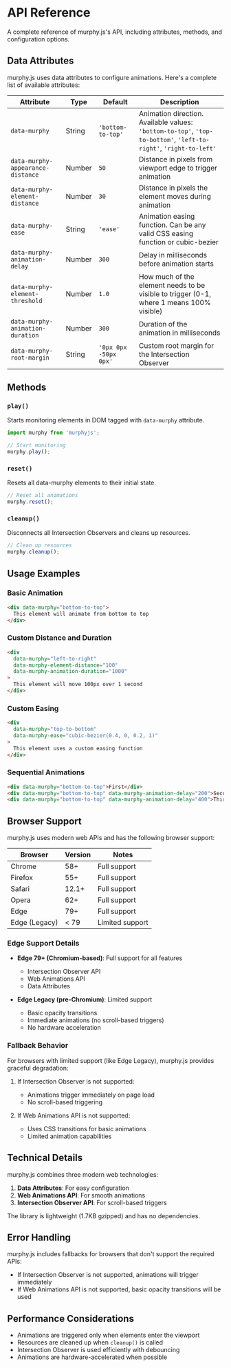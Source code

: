 # API Reference

A complete reference of murphy.js's API, including attributes, methods, and configuration options.

## Data Attributes

murphy.js uses data attributes to configure animations. Here's a complete list of available attributes:

| Attribute | Type | Default | Description |
|-----------|------|---------|-------------|
| `data-murphy` | String | `'bottom-to-top'` | Animation direction. Available values: `'bottom-to-top'`, `'top-to-bottom'`, `'left-to-right'`, `'right-to-left'` |
| `data-murphy-appearance-distance` | Number | `50` | Distance in pixels from viewport edge to trigger animation |
| `data-murphy-element-distance` | Number | `30` | Distance in pixels the element moves during animation |
| `data-murphy-ease` | String | `'ease'` | Animation easing function. Can be any valid CSS easing function or cubic-bezier |
| `data-murphy-animation-delay` | Number | `300` | Delay in milliseconds before animation starts |
| `data-murphy-element-threshold` | Number | `1.0` | How much of the element needs to be visible to trigger (0-1, where 1 means 100% visible) |
| `data-murphy-animation-duration` | Number | `300` | Duration of the animation in milliseconds |
| `data-murphy-root-margin` | String | `'0px 0px -50px 0px'` | Custom root margin for the Intersection Observer |

## Methods

### `play()`
Starts monitoring elements in DOM tagged with `data-murphy` attribute.

```javascript
import murphy from 'murphyjs';

// Start monitoring
murphy.play();
```

### `reset()`
Resets all data-murphy elements to their initial state.

```javascript
// Reset all animations
murphy.reset();
```

### `cleanup()`
Disconnects all Intersection Observers and cleans up resources.

```javascript
// Clean up resources
murphy.cleanup();
```

## Usage Examples

### Basic Animation
```html
<div data-murphy="bottom-to-top">
  This element will animate from bottom to top
</div>
```

### Custom Distance and Duration
```html
<div 
  data-murphy="left-to-right"
  data-murphy-element-distance="100"
  data-murphy-animation-duration="1000"
>
  This element will move 100px over 1 second
</div>
```

### Custom Easing
```html
<div 
  data-murphy="top-to-bottom"
  data-murphy-ease="cubic-bezier(0.4, 0, 0.2, 1)"
>
  This element uses a custom easing function
</div>
```

### Sequential Animations
```html
<div data-murphy="bottom-to-top">First</div>
<div data-murphy="bottom-to-top" data-murphy-animation-delay="200">Second</div>
<div data-murphy="bottom-to-top" data-murphy-animation-delay="400">Third</div>
```

## Browser Support

murphy.js uses modern web APIs and has the following browser support:

| Browser | Version | Notes |
|---------|---------|-------|
| Chrome | 58+ | Full support |
| Firefox | 55+ | Full support |
| Safari | 12.1+ | Full support |
| Opera | 62+ | Full support |
| Edge | 79+ | Full support |
| Edge (Legacy) | < 79 | Limited support |

### Edge Support Details

- **Edge 79+ (Chromium-based)**: Full support for all features
  - Intersection Observer API
  - Web Animations API
  - Data Attributes

- **Edge Legacy (pre-Chromium)**: Limited support
  - Basic opacity transitions
  - Immediate animations (no scroll-based triggers)
  - No hardware acceleration

### Fallback Behavior

For browsers with limited support (like Edge Legacy), murphy.js provides graceful degradation:

1. If Intersection Observer is not supported:
   - Animations trigger immediately on page load
   - No scroll-based triggering

2. If Web Animations API is not supported:
   - Uses CSS transitions for basic animations
   - Limited animation capabilities

## Technical Details

murphy.js combines three modern web technologies:

1. **Data Attributes**: For easy configuration
2. **Web Animations API**: For smooth animations
3. **Intersection Observer API**: For scroll-based triggers

The library is lightweight (1.7KB gzipped) and has no dependencies.

## Error Handling

murphy.js includes fallbacks for browsers that don't support the required APIs:

- If Intersection Observer is not supported, animations will trigger immediately
- If Web Animations API is not supported, basic opacity transitions will be used

## Performance Considerations

- Animations are triggered only when elements enter the viewport
- Resources are cleaned up when `cleanup()` is called
- Intersection Observer is used efficiently with debouncing
- Animations are hardware-accelerated when possible 